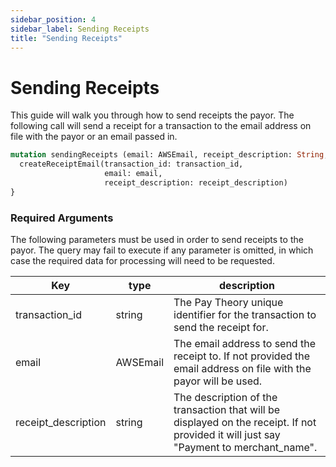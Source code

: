 ```yaml
---
sidebar_position: 4
sidebar_label: Sending Receipts
title: "Sending Receipts"
---
```



# Sending Receipts
This guide will walk you through how to send receipts the payor. The following call will send a receipt for a transaction to the email address on file with the payor or an email passed in. 

```graphql title="GraphQL"
mutation sendingReceipts (email: AWSEmail, receipt_description: String, transaction_id: String!) {
  createReceiptEmail(transaction_id: transaction_id, 
                     email: email,
                     receipt_description: receipt_description)
}

```

### Required Arguments
The following parameters must be used in order to send receipts to the payor. The query may fail to execute if any parameter is omitted, in which case the required data for processing will need to be requested.

|Key                |type         |       description                     |
|-------------------|-------------|---------------------------------------|     
|transaction_id       |string     |The Pay Theory unique identifier for the transaction to send the receipt for. |
|email       | AWSEmail    | The email address to send the receipt to. If not provided the email address on file with the payor will be used.|
|receipt_description       |string | The description of the transaction that will be displayed on the receipt. If not provided it will just say "Payment to merchant_name".|


